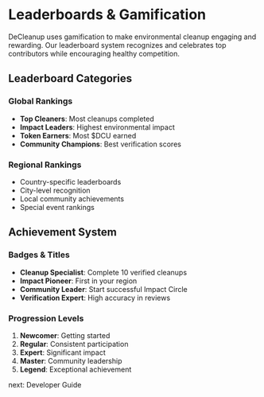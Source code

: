 # Leaderboards & Gamification

DeCleanup uses gamification to make environmental cleanup engaging and rewarding. Our leaderboard system recognizes and celebrates top contributors while encouraging healthy competition.

## Leaderboard Categories

### Global Rankings
- **Top Cleaners**: Most cleanups completed
- **Impact Leaders**: Highest environmental impact
- **Token Earners**: Most $DCU earned
- **Community Champions**: Best verification scores

### Regional Rankings
- Country-specific leaderboards
- City-level recognition
- Local community achievements
- Special event rankings

## Achievement System

### Badges & Titles
- **Cleanup Specialist**: Complete 10 verified cleanups
- **Impact Pioneer**: First in your region
- **Community Leader**: Start successful Impact Circle
- **Verification Expert**: High accuracy in reviews

### Progression Levels
1. **Newcomer**: Getting started
2. **Regular**: Consistent participation
3. **Expert**: Significant impact
4. **Master**: Community leadership
5. **Legend**: Exceptional achievement

next: Developer Guide 